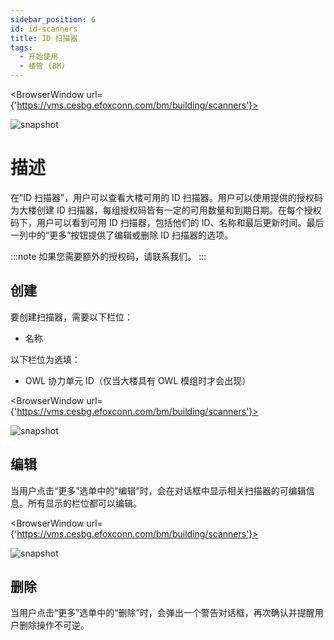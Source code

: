 ```yaml
---
sidebar_position: 6
id: id-scanners
title: ID 扫描器
tags:
  - 开始使用
  - 楼管 (BM)
---
```



<BrowserWindow url={'https://vms.cesbg.efoxconn.com/bm/building/scanners'}>

![snapshot](../../assets/bm/bm-id-scanners-zh-hant.png)

</BrowserWindow>

# 描述

在“ID 扫描器”，用户可以查看大楼可用的 ID 扫描器。用户可以使用提供的授权码为大楼创建 ID 扫描器，每组授权码皆有一定的可用数量和到期日期。在每个授权码下，用户可以看到可用 ID 扫描器，包括他们的 ID、名称和最后更新时间。最后一列中的“更多”按钮提供了编辑或删除 ID 扫描器的选项。

:::note
如果您需要额外的授权码，请联系我们。
:::

## 创建

要创建扫描器，需要以下栏位：

- 名称

以下栏位为选填：

- OWL 协力单元 ID（仅当大楼具有 OWL 模组时才会出现）

<BrowserWindow url={'https://vms.cesbg.efoxconn.com/bm/building/scanners'}>

![snapshot](../../assets/bm/bm-create-id-scanner-zh-hant.png)

</BrowserWindow>

## 编辑

当用户点击“更多”选单中的“编辑”时，会在对话框中显示相关扫描器的可编辑信息。所有显示的栏位都可以编辑。

<BrowserWindow url={'https://vms.cesbg.efoxconn.com/bm/building/scanners'}>

![snapshot](../../assets/bm/bm-edit-id-scanner-zh-hant.png)

</BrowserWindow>

## 删除

当用户点击“更多”选单中的“删除”时，会弹出一个警告对话框，再次确认并提醒用户删除操作不可逆。
